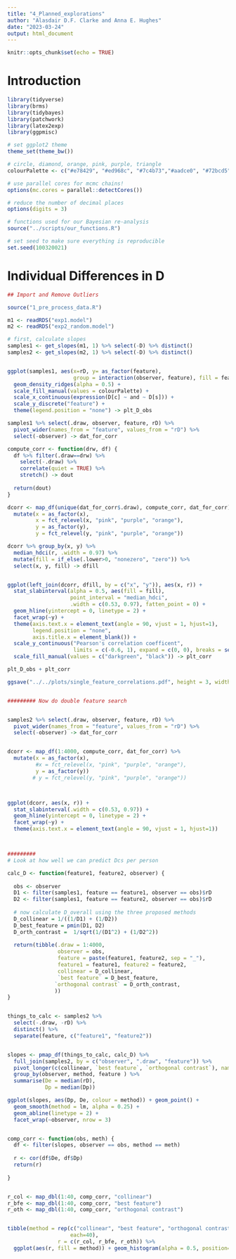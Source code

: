 ```yaml
---
title: "4_Planned_explorations"
author: "Alasdair D.F. Clarke and Anna E. Hughes"
date: "2023-03-24"
output: html_document
---
```


```r
knitr::opts_chunk$set(echo = TRUE)
```

# Introduction

```r
library(tidyverse)
library(brms)
library(tidybayes)
library(patchwork)
library(latex2exp)
library(ggpmisc)

# set ggplot2 theme
theme_set(theme_bw())

# circle, diamond, orange, pink, purple, triangle
colourPalette <- c("#e78429", "#ed968c", "#7c4b73","#aadce0", "#72bcd5", "528fad")

# use parallel cores for mcmc chains!
options(mc.cores = parallel::detectCores())

# reduce the number of decimal places
options(digits = 3)

# functions used for our Bayesian re-analysis
source("../scripts/our_functions.R")

# set seed to make sure everything is reproducible 
set.seed(100320021)

```

# Individual Differences in D


```r

## Import and Remove Outliers 

source("1_pre_process_data.R")

m1 <- readRDS("exp1.model")
m2 <- readRDS("exp2_random.model")

# first, calculate slopes
samples1 <- get_slopes(m1, 1) %>% select(-D) %>% distinct()
samples2 <- get_slopes(m2, 1) %>% select(-D) %>% distinct()


ggplot(samples1, aes(x=rD, y= as_factor(feature), 
                     group = interaction(observer, feature), fill = feature)) +
  geom_density_ridges(alpha = 0.5) +
  scale_fill_manual(values = colourPalette) + 
  scale_x_continuous(expression(D[c] ~ and ~ D[s])) + 
  scale_y_discrete("feature") + 
  theme(legend.position = "none") -> plt_D_obs

samples1 %>% select(.draw, observer, feature, rD) %>%
  pivot_wider(names_from = "feature", values_from = "rD") %>%
  select(-observer) -> dat_for_corr

compute_corr <- function(drw, df) {
  df %>% filter(.draw==drw) %>%
    select(-.draw) %>%
    correlate(quiet = TRUE) %>%
    stretch() -> dout
  
  return(dout)
}

dcorr <- map_df(unique(dat_for_corr$.draw), compute_corr, dat_for_corr) %>%
  mutate(x = as_factor(x), 
         x = fct_relevel(x, "pink", "purple", "orange"), 
         y = as_factor(y),
         y = fct_relevel(y, "pink", "purple", "orange"))
```

```r
dcorr %>% group_by(x, y) %>%
  median_hdci(r, .width = 0.97) %>%
  mutate(fill = if_else(.lower>0, "nonezero", "zero")) %>%
  select(x, y, fill) -> dfill


ggplot(left_join(dcorr, dfill, by = c("x", "y")), aes(x, r)) +
  stat_slabinterval(alpha = 0.5, aes(fill = fill), 
                    point_interval = "median_hdci",
                    .width = c(0.53, 0.97), fatten_point = 0) + 
  geom_hline(yintercept = 0, linetype = 2) + 
  facet_wrap(~y) +
  theme(axis.text.x = element_text(angle = 90, vjust = 1, hjust=1),
        legend.position = "none",
        axis.title.x = element_blank()) +
  scale_y_continuous("Pearson's correlation coefficent", 
                     limits = c(-0.6, 1), expand = c(0, 0), breaks = seq(-0.5, 1, 0.5)) +
  scale_fill_manual(values = c("darkgreen", "black")) -> plt_corr

plt_D_obs + plt_corr

ggsave("../../plots/single_feature_correlations.pdf", height = 3, width = 8)


######### Now do double feature search


samples2 %>% select(.draw, observer, feature, rD) %>%
  pivot_wider(names_from = "feature", values_from = "rD") %>%
  select(-observer) -> dat_for_corr


dcorr <- map_df(1:4000, compute_corr, dat_for_corr) %>%
  mutate(x = as_factor(x), 
         #x = fct_relevel(x, "pink", "purple", "orange"), 
         y = as_factor(y))
        # y = fct_relevel(y, "pink", "purple", "orange"))



ggplot(dcorr, aes(x, r)) +
  stat_slabinterval(.width = c(0.53, 0.97)) + 
  geom_hline(yintercept = 0, linetype = 2) + 
  facet_wrap(~y) +
  theme(axis.text.x = element_text(angle = 90, vjust = 1, hjust=1))



#########
# Look at how well we can predict Dcs per person

calc_D <- function(feature1, feature2, observer) {
  
  obs <- observer
  D1 <- filter(samples1, feature == feature1, observer == obs)$rD
  D2 <- filter(samples1, feature == feature2, observer == obs)$rD
  
  # now calculate D_overall using the three proposed methods
  D_collinear = 1/((1/D1) + (1/D2))
  D_best_feature = pmin(D1, D2)
  D_orth_contrast =  1/sqrt(1/(D1^2) + (1/D2^2))
  
  return(tibble(.draw = 1:4000,
                observer = obs,
                feature = paste(feature1, feature2, sep = "_"),
                feature1 = feature1, feature2 = feature2,
                collinear = D_collinear,
                `best feature` = D_best_feature,
               `orthogonal contrast` = D_orth_contrast,
               ))
}


things_to_calc <- samples2 %>% 
  select(-.draw, -rD) %>%
  distinct() %>% 
  separate(feature, c("feature1", "feature2")) 


slopes <- pmap_df(things_to_calc, calc_D) %>% 
  full_join(samples2, by = c("observer", ".draw", "feature")) %>%
  pivot_longer(c(collinear, `best feature`, `orthogonal contrast`), names_to = "method", values_to = "Dp") %>% 
  group_by(observer, method, feature ) %>%
  summarise(De = median(rD), 
            Dp = median(Dp))

ggplot(slopes, aes(Dp, De, colour = method)) + geom_point() +
  geom_smooth(method = lm, alpha = 0.25) +
  geom_abline(linetype = 2) + 
  facet_wrap(~observer, nrow = 3)


comp_corr <- function(obs, meth) {
  df <- filter(slopes, observer == obs, method == meth)
  
  r <- cor(df$De, df$Dp)
  return(r)
  
}


r_col <- map_dbl(1:40, comp_corr, "collinear")
r_bfe <- map_dbl(1:40, comp_corr, "best feature")
r_oth <- map_dbl(1:40, comp_corr, "orthogonal contrast")


tibble(method = rep(c("collinear", "best feature", "orthogonal contrast"), 
                    each=40),
                r = c(r_col, r_bfe, r_oth)) %>%
  ggplot(aes(r, fill = method)) + geom_histogram(alpha = 0.5, position=position_identity())


```



